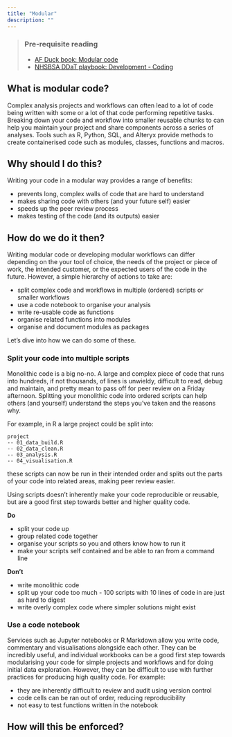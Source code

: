 ```yaml
---
title: "Modular"
description: ""
---
```


> ### Pre-requisite reading
>
> * [AF Duck book: Modular code][duck-book]
> * [NHSBSA DDaT playbook: Development - Coding][ddat-playbook]

## What is modular code?
Complex analysis projects and workflows can often lead to a lot of code being written with some or a lot of that code performing repetitive tasks. 
Breaking down your code and workflow into smaller reusable chunks to can help you maintain your project and share components across a series of analyses. 
Tools such as R, Python, SQL, and Alteryx provide methods to create containerised code such as modules, classes, functions and macros.

## Why should I do this?
Writing your code in a modular way provides a range of benefits:

* prevents long, complex walls of code that are hard to understand
* makes sharing code with others (and your future self) easier
* speeds up the peer review process 
* makes testing of the code (and its outputs) easier

## How do we do it then?
Writing modular code or developing modular workflows can differ depending on the your tool of choice, the needs of the project or piece of work, the intended customer, or the expected users of the code in the future. 
However, a simple hierarchy of actions to take are:

* split complex code and workflows in multiple (ordered) scripts or smaller workflows
* use a code notebook to organise your analysis
* write re-usable code as functions
* organise related functions into modules
* organise and document modules as packages

Let's dive into how we can do some of these.

### Split your code into multiple scripts
Monolithic code is a big no-no. A large and complex piece of code that runs into hundreds, if not thousands, of lines is unwieldy, difficult to read, debug and maintain, and pretty mean to pass off for peer review on a Friday afternoon. 
Splitting your monolithic code into ordered scripts can help others (and yourself) understand the steps you've taken and the reasons why.

<!-- DRAFT NOTE: intention here is to provide examples for the various tools that teams use e.g. R, Python, SQL, Alteryx, VBA (also need to be conscious of future data platform) -->

For example, in R a large project could be split into:

```
project
-- 01_data_build.R
-- 02_data_clean.R
-- 03_analysis.R
-- 04_visualisation.R
```

these scripts can now be run in their intended order and splits out the parts of your code into related areas, making peer review easier.

Using scripts doesn't inherently make your code reproducible or reusable, but are a good first step towards better and higher quality code.

**Do**

* split your code up
* group related code together
* organise your scripts so you and others know how to run it
* make your scripts self contained and be able to ran from a command line

**Don't**

* write monolithic code
* split up your code too much - 100 scripts with 10 lines of code in are just as hard to digest
* write overly complex code where simpler solutions might exist

### Use a code notebook
Services such as Jupyter notebooks or R Markdown allow you write code, commentary and visualisations alongside each other. 
They can be incredibly useful, and individual workbooks can be a good first step towards modularising your code for simple projects and workflows and for doing initial data exploration. 
However, they can be difficult to use with further practices for producing high quality code. For example:

* they are inherently difficult to review and audit using version control
* code cells can be ran out of order, reducing reproducibility
* not easy to test functions written in the notebook

## How will this be enforced?

[duck-book]: https://best-practice-and-impact.github.io/qa-of-code-guidance/modular_code.html
[ddat-playbook]: https://nhsbsa.github.io/nhsbsa-digital-playbook/development/coding/